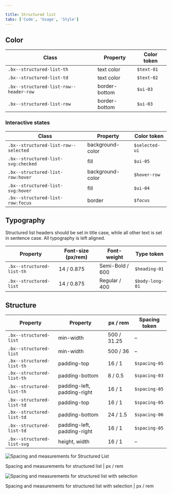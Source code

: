 ```yaml
---

title: Structured list
tabs: ['Code', 'Usage', 'Style']
---
```


## Color

| Class                                                                      | Property         | Color token  |
| -------------------------------------------------------------------------- | ---------------- | ------------ |
| `.bx--structured-list-th`                                                  | text color       | `$text-01`   |
| `.bx--structured-list-td`                                                  | text color       | `$text-02`   |
| `.bx--structured-list-row--header-row`                                     | border-bottom    | `$ui-03`     |
| `.bx--structured-list-row`                                                 | border-bottom    | `$ui-03 `    |

### Interactive states

| Class                                                                      | Property         | Color token    |
| -------------------------------------------------------------------------- | ---------------- | -------------- |
| `.bx--structured-list-row--selected`                                       | background-color | `$selected-ui` |
| `.bx--structured-list-svg:checked`                                         | fill             | `$ui-05`       |
| `.bx--structured-list-row:hover`                                           | background-color | `$hover-row`   |
| `.bx--structured-list-svg:hover`                                           | fill             | `$ui-04`       |
| `.bx--structured-list-row:focus`                                           | border           | `$focus`       |

## Typography

Structured list headers should be set in title case, while all other text is set in sentence case. All typography is left aligned. 

| Property                  | Font-size (px/rem) | Font-weight     | Type token        |
| ------------------------- | ------------------ | --------------- | ----------------- |
| `.bx--structured-list-th` | 14 / 0.875         | Semi-Bold / 600 | `$heading-01`     |
| `.bx--structured-list`    | 14 / 0.875         | Regular / 400   | `$body-long-01`   |

## Structure

| Property                                                  | Property                    | px / rem    | Spacing token |
| --------------------------------------------------------- | --------------------------- | ----------- | ------------- |
| `.bx--structured-list`                                    | min-width                   | 500 / 31.25 | –             |
| `.bx--structured-list`                                    | min-width                   | 500 / 36    | –             |
| `.bx--structured-list-th`                                 | padding-top                 | 16 / 1      | `$spacing-05` |
| `.bx--structured-list-th`                                 | padding-bottom              | 8 / 0.5     | `$spacing-03` |
| `.bx--structured-list-th`                                 | padding-left, padding-right | 16 / 1      | `$spacing-05` |
| `.bx--structured-list-td`                                 | padding-top                 | 16 / 1      | `$spacing-05` |
| `.bx--structured-list-td`                                 | padding-bottom              | 24 / 1.5    | `$spacing-06` |
| `.bx--structured-list-td`                                 | padding-left, padding-right | 16 / 1      | `$spacing-05` |
| `.bx--structured-list-svg`                                | height, width               | 16 / 1      | –             |

![Spacing and measurements for Structured List](images/structured-list-style-1.png)

<Caption>
    Spacing and measurements for structured list | px / rem
</Caption>

![Spacing and measurements for structured list with selection](images/structured-list-style-2.png)

<Caption>
    Spacing and measurements for structured list with selection | px / rem
</Caption>
